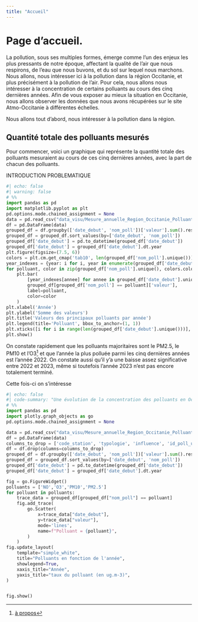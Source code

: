 ```yaml
---
title: "Accueil"
---
```


Page d'accueil.
=======
La pollution, sous ses multiples formes, émerge comme l'un des enjeux les plus pressants de notre époque, affectant la qualité de l'air que nous respirons, de l'eau que nous buvons, et du sol sur lequel nous marchons.
Nous allons, nous intéresser ici à la pollution dans la région Occitanie, et plus précisément à la pollution de l'air.
Pour cela, nous allons nous intéresser à la concentration de certains polluants au cours des cinq dernières années. 
Afin de vous exposer au mieux la situation en Occitanie, nous allons observer les données que nous avons récupérées sur le site Atmo-Occitanie à différentes échelles.

Nous allons tout d'abord, nous intéresser à la pollution dans la région.

## Quantité totale des polluants mesurés 
Pour commencer, voici un graphique qui représente la quantité totale des polluants mesuraient au cours de ces cinq dernières années, avec la part de chacun des polluants. 

INTRODUCTION
PROBLEMATIQUE

```python
#| echo: false
#| warning: false
# %%
import pandas as pd
import matplotlib.pyplot as plt
pd.options.mode.chained_assignment = None
data = pd.read_csv("data_visu/Mesure_annuelle_Region_Occitanie_Polluants_Principaux.csv")
df = pd.DataFrame(data)
grouped_df = df.groupby(['date_debut', 'nom_poll'])['valeur'].sum().reset_index()
grouped_df = grouped_df.sort_values(by=['date_debut', 'nom_poll'])
grouped_df['date_debut'] = pd.to_datetime(grouped_df['date_debut'])
grouped_df['date_debut'] = grouped_df['date_debut'].dt.year
plt.figure(figsize=(7.5, 6))
colors = plt.cm.get_cmap('tab10', len(grouped_df['nom_poll'].unique()))
year_indexes = {year: i for i, year in enumerate(grouped_df['date_debut'].unique())}
for polluant, color in zip(grouped_df['nom_poll'].unique(), colors.colors):
    plt.bar(
        [year_indexes[annee] for annee in grouped_df['date_debut'].unique()],
        grouped_df[grouped_df['nom_poll'] == polluant]['valeur'],
        label=polluant,
        color=color
    )
plt.xlabel('Année')
plt.ylabel('Somme des valeurs')
plt.title('Valeurs des principaux polluants par année')
plt.legend(title='Polluant', bbox_to_anchor=(1, 1))
plt.xticks([i for i in range(len(grouped_df['date_debut'].unique()))], grouped_df['date_debut'].unique())
plt.show()
```

On constate rapidement que les polluants majoritaires sont le PM2.5, le PM10 et l'O3^[[à propos](about.qmd)] et que l'année la plus polluée parmi les cinq dernières années est l'année 2022.
On constate aussi qu'il y'a une baisse assez significative entre 2022 et 2023, même si toutefois l'année 2023 n'est pas encore totalement terminé.



Cette fois-ci on s'intéresse 

```python
#| echo: false
#| code-summary: "Une évolution de la concentration des polluants en Occitanie"
# %%
import pandas as pd
import plotly.graph_objects as go
pd.options.mode.chained_assignment = None

data = pd.read_csv("data_visu/Mesure_annuelle_Region_Occitanie_Polluants_Principaux.csv")
df = pd.DataFrame(data)
columns_to_drop = ['code_station', 'typologie', 'influence', 'id_poll_ue', 'unite', 'metrique', 'date_fin', 'statut_valid']
df = df.drop(columns=columns_to_drop)
grouped_df = df.groupby(['date_debut', 'nom_poll'])['valeur'].sum().reset_index()
grouped_df = grouped_df.sort_values(by=['date_debut', 'nom_poll'])
grouped_df['date_debut'] = pd.to_datetime(grouped_df['date_debut'])
grouped_df['date_debut'] = grouped_df['date_debut'].dt.year

fig = go.FigureWidget()
polluants = ['NO','O3','PM10','PM2.5']
for polluant in polluants:
    trace_data = grouped_df[grouped_df["nom_poll"] == polluant]
    fig.add_trace(
        go.Scatter(
            x=trace_data["date_debut"],
            y=trace_data["valeur"],
            mode='lines',
            name=f"Polluant = {polluant}",
        )
    )
fig.update_layout(
    template="simple_white",
    title="Polluants en fonction de l'année",
    showlegend=True,
    xaxis_title="Année",
    yaxis_title="taux du polluant (en ug.m-3)",
)


fig.show()
```
